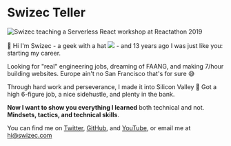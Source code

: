 # Swizec Teller

![Swizec teaching a Serverless React workshop at Reactathon 2019](../images/swizec-workshop-6.jpg)

👋 Hi I'm Swizec - a geek with a hat ![](/favicon.png) - and 13 years ago I was just like you: starting my career.

Looking for "real" engineering jobs, dreaming of FAANG, and making 7/hour building websites. Europe ain't no San Francisco that's for sure 😅

Through hard work and perseverance, I made it into Silicon Valley 💪 Got a high 6-figure job, a nice sidehustle, and plenty in the bank.

**Now I want to show you everything I learned** both technical and not. **Mindsets, tactics, and technical skills**.

You can find me on [Twitter](https://twitter.com/swizec), [GitHub](https://github.com/swizec), and [YouTube](http://youtube.com/swizecteller), or email me at [hi@swizec.com](mailto:hi@swizec.com)
